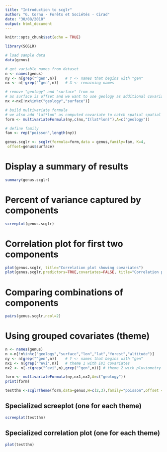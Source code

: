 ---
title: "Introduction to scglr"
author: "G. Cornu - Forêts et Sociétés - Cirad"
date: "30/08/2018"
output: html_document
---

```{r setup, include=FALSE}
knitr::opts_chunk$set(echo = TRUE)
```

```{r}
library(SCGLR)

# load sample data
data(genus)

# get variable names from dataset
n <- names(genus)
ny <- n[grep("^gen",n)]    # Y <- names that begins with "gen"
nx <- n[-grep("^gen",n)]   # X <- remaining names

# remove "geology" and "surface" from nx
# as surface is offset and we want to use geology as additional covariate
nx <-nx[!nx%in%c("geology","surface")]

# build multivariate formula
# we also add "lat*lon" as computed covariate to catch spatial spatial patterns
form <- multivariateFormula(ny,c(nx,"I(lat*lon)"),A=c("geology"))

# define family
fam <- rep("poisson",length(ny))

genus.scglr <- scglr(formula=form,data = genus,family=fam, K=4,
 offset=genus$surface)

```

# Display a summary of results

```{r}
summary(genus.scglr)
```

# Percent of variance captured by components

```{r screeplot}
screeplot(genus.scglr)
```

# Correlation plot for first two components

```{r corr_plots,fig.show="hold",out.width="50%"}
plot(genus.scglr, title="Correlation plot showing covariates")
plot(genus.scglr,predictors=TRUE,covariates=FALSE, title="Correlation plot showing predictors")
```

# Comparing combinations of components

```{r pairplot,fig.asp=2}
pairs(genus.scglr,ncol=2)
```

# Using grouped covariates (theme)
```{r}
n <- names(genus)
n <-n[!n%in%c("geology","surface","lon","lat","forest","altitude")]
ny <- n[grep("^gen",n)]    # Y <- names that begins with "gen"
nx1 <- n[grep("^evi",n)]   # theme 1 with EVI covariates
nx2 <- n[-c(grep("^evi",n),grep("^gen",n))] # theme 2 with pluviometry covariates

form <- multivariateFormula(ny,nx1,nx2,A=c("geology"))
print(form)

testthm <-scglrTheme(form,data=genus,H=c(2,3),family="poisson",offset = genus$surface)
```

## Specialized screeplot (one for each theme)

```{r theme_screeplot}
screeplot(testthm)
```

## Specialized correlation plot (one for each theme)

```{r theme_corr_plots}
plot(testthm)
```

